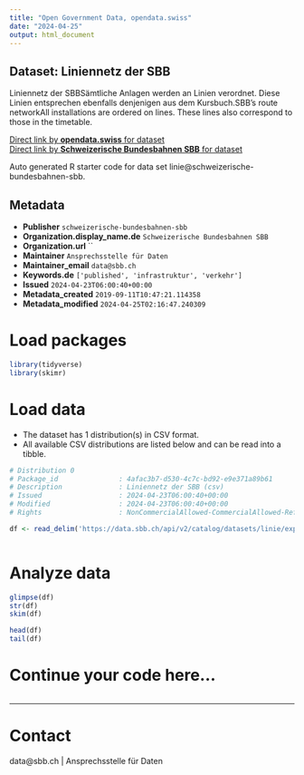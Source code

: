 ```yaml
---
title: "Open Government Data, opendata.swiss"
date: "2024-04-25"
output: html_document
---
```


## Dataset: Liniennetz der SBB

Liniennetz der SBBSämtliche Anlagen werden an Linien verordnet. Diese Linien entsprechen ebenfalls denjenigen aus dem Kursbuch.SBB's route networkAll installations are ordered on lines. These lines also correspond to those in the timetable.

[Direct link by **opendata.swiss** for dataset](https://opendata.swiss/de/dataset/linie)<br>
[Direct link by **Schweizerische Bundesbahnen SBB** for dataset](https://data.sbb.ch/explore/dataset/linie/)

Auto generated R starter code for data set linie@schweizerische-bundesbahnen-sbb.

## Metadata

- **Publisher** `schweizerische-bundesbahnen-sbb`
- **Organization.display_name.de** `Schweizerische Bundesbahnen SBB`
- **Organization.url** ``
- **Maintainer** `Ansprechsstelle für Daten`
- **Maintainer_email** `data@sbb.ch`
- **Keywords.de** `['published', 'infrastruktur', 'verkehr']`
- **Issued** `2024-04-23T06:00:40+00:00`
- **Metadata_created** `2019-09-11T10:47:21.114358`
- **Metadata_modified** `2024-04-25T02:16:47.240309`


# Load packages

```r

library(tidyverse)
library(skimr)

```

# Load data

-   The dataset has 1 distribution(s) in CSV format.
-   All available CSV distributions are listed below and can be read into a tibble.

```r

# Distribution 0
# Package_id               : 4afac3b7-d530-4c7c-bd92-e9e371a89b61
# Description              : Liniennetz der SBB (csv)
# Issued                   : 2024-04-23T06:00:40+00:00
# Modified                 : 2024-04-23T06:00:40+00:00
# Rights                   : NonCommercialAllowed-CommercialAllowed-ReferenceRequired

df <- read_delim('https://data.sbb.ch/api/v2/catalog/datasets/linie/exports/csv')



```

# Analyze data

```r

glimpse(df)
str(df)
skim(df)

head(df)
tail(df)

```

# Continue your code here...

```r

```

------------------------------------------------------------------------

# Contact

data@sbb.ch | Ansprechsstelle für Daten
